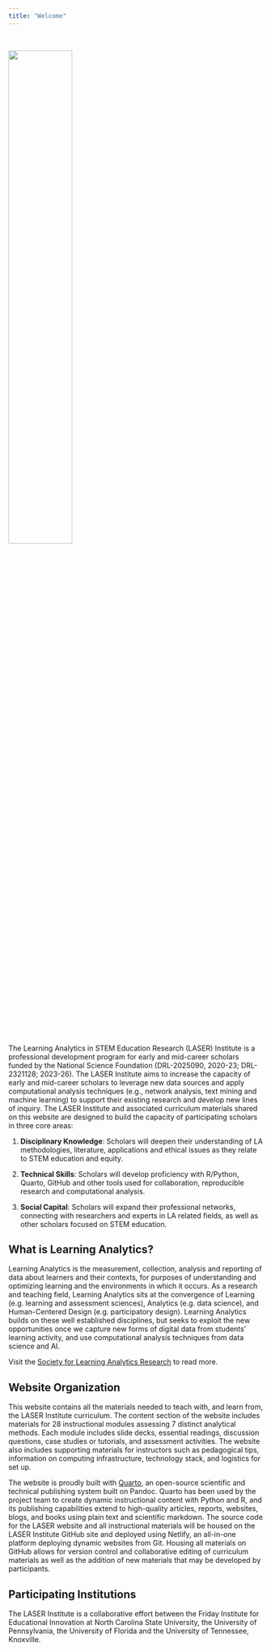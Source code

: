 ```yaml
---
title: "Welcome"
---
```


 

![](images/laser-logo.png){fig-align="left" width="50%"}

The Learning Analytics in STEM Education Research (LASER) Institute is a professional development program for early and mid-career scholars funded by the National Science Foundation (DRL-2025090, 2020-23; DRL-2321128; 2023-26). The LASER Institute aims to increase the capacity of early and mid-career scholars to leverage new data sources and apply computational analysis techniques (e.g., network analysis, text mining and machine learning) to support their existing research and develop new lines of inquiry. The LASER Institute and associated curriculum materials shared on this website are designed to build the capacity of participating scholars in three core areas:

1.  **Disciplinary Knowledge**: Scholars will deepen their understanding of LA methodologies, literature, applications and ethical issues as they relate to STEM education and equity.

2.  **Technical Skills**: Scholars will develop proficiency with R/Python, Quarto, GitHub and other tools used for collaboration, reproducible research and computational analysis.

3.  **Social Capital**: Scholars will expand their professional networks, connecting with researchers and experts in LA related fields, as well as other scholars focused on STEM education.

## What is Learning Analytics?

Learning Analytics is the measurement, collection, analysis and reporting of data about learners and their contexts, for purposes of understanding and optimizing learning and the environments in which it occurs. As a research and teaching field, Learning Analytics sits at the convergence of Learning (e.g. learning and assessment sciences), Analytics (e.g. data science), and Human-Centered Design (e.g. participatory design). Learning Analytics builds on these well established disciplines, but seeks to exploit the new opportunities once we capture new forms of digital data from students' learning activity, and use computational analysis techniques from data science and AI.

Visit the [Society for Learning Analytics Research](https://www.solaresearch.org/about/what-is-learning-analytics/) to read more.

## Website Organization

This website contains all the materials needed to teach with, and learn from, the LASER Institute curriculum. The content section of the website includes materials for 28 instructional modules assessing 7 distinct analytical methods. Each module includes slide decks, essential readings, discussion questions, case studies or tutorials, and assessment activities. The website also includes supporting materials for instructors such as pedagogical tips, information on computing infrastructure, technology stack, and logistics for set up.

The website is proudly built with [Quarto](https://quarto.org/), an open-source scientific and technical publishing system built on Pandoc. Quarto has been used by the project team to create dynamic instructional content with Python and R, and its publishing capabilities extend to high-quality articles, reports, websites, blogs, and books using plain text and scientific markdown. The source code for the LASER website and all instructional materials will be housed on the LASER Institute GitHub site and deployed using Netlify, an all-in-one platform deploying dynamic websites from Git. Housing all materials on GitHub allows for version control and collaborative editing of curriculum materials as well as the addition of new materials that may be developed by participants.

## Participating Institutions

The LASER Institute is a collaborative effort between the Friday Institute for Educational Innovation at North Carolina State University, the University of Pennsylvania, the University of Florida and the University of Tennessee, Knoxville.
